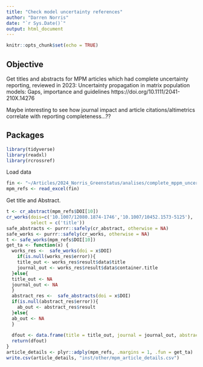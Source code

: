 ```yaml
---
title: "Check model uncertainty references"
author: "Darren Norris"
date: "`r Sys.Date()`"
output: html_document
---
```


```r
knitr::opts_chunk$set(echo = TRUE)
```

## Objective
Get titles and abstracts for MPM articles which had complete uncertainty 
reporting, reviewed in 2023:
Uncertainty propagation in matrix population models: Gaps, importance and guidelines
https://doi.org/10.1111/2041-210X.14276

Maybe interesting to see how journal impact and article 
citations/altimetrics correlate with 
reporting completeness...??

## Packages
```r
library(tidyverse)
library(readxl)
library(rcrossref)

```

Load data
```r
fin <- "~/Articles/2024_Norris_Greenstatus/analises/complete_mppm_uncertainty_examples.xlsx"
mpm_refs <- read_excel(fin)
```

Get title and Abstract.
```r
t <- cr_abstract(mpm_refs$DOI[10])
cr_works(dois=c('10.1007/12080.1874-1746','10.1007/10452.1573-5125'), 
         select = c('title'))
safe_abstracts <- purrr::safely(cr_abstract, otherwise = NA)
safe_works <- purrr::safely(cr_works, otherwise = NA)
t <- safe_works(mpm_refs$DOI[10]) 
get_ta <- function(x) {
  works_res <-  safe_works(doi = x$DOI) 
    if(is.null(works_res$error)){
    title_out <- works_res$result$data$title 
    journal_out <- works_res$result$data$container.title 
  }else{
  title_out <- NA
  journal_out <- NA
  }
  abstract_res <-  safe_abstracts(doi = x$DOI) 
  if(is.null(abstract_res$error)){
    ab_out <- abstract_res$result 
  }else{
  ab_out <- NA
  } 
  
  dfout <- data.frame(title = title_out, journal = journal_out, abstract = ab_out)
  return(dfout)
}
article_details <- plyr::adply(mpm_refs, .margins = 1, .fun = get_ta)
write.csv(article_details, "inst/other/mpm_article_details.csv")
```

